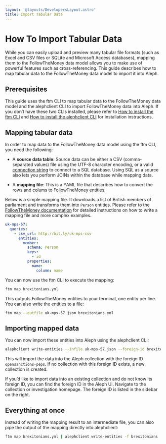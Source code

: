 ```yaml
---
layout: '@layouts/DevelopersLayout.astro'
title: Import Tabular Data
---
```


# How To Import Tabular Data

<p class="lead">While you can easily upload and preview many tabular file formats (such as Excel and CSV files or SQLite and Microsoft Access databases), mapping them to the FollowTheMoney data model allows you to make use of powerful features such as cross-referencing. This guide describes how to map tabular data to the FollowTheMoney data model to import it into Aleph.</p>

## Prerequisites

This guide uses the ftm CLI to map tabular data to the FollowTheMoney data model and the alephclient CLI to import FollowTheMoney data into Aleph. If you don’t have these two CLIs installed, please refer to [How to install the ftm CLI](/developers/how-to/data/install-ftm) and [How to install the alephclient CLI](/developers/how-to/data/install-alephclient) for installation instructions.

## Mapping tabular data

In order to map data to the FollowTheMoney data model using the ftm CLI, you need the following:

* A **source data table**: Source data can be either a CSV (comma-separated values) file using the UTF-8 character encoding, or a valid [connection string](https://docs.sqlalchemy.org/en/20/core/engines.html#database-urls) to connect to a SQL database. Using SQL as a source also lets you perform JOINs within the database while mapping data.

* A **mapping file**: This is a YAML file that describes how to convert the rows and colums to FollowTheMoney entities.

Below is a simple mapping file. It downloads a list of British members of parliament and transforms them into `Person` entities. Please refer to the [FollowTheMoney documentation](https://followthemoney.tech/docs/mappings/) for detailed instructions on how to write a mapping file and more complex examples.

```yaml title="brexitonians.yml"
uk-mps-57:
  queries:
    - csv_url: http://bit.ly/uk-mps-csv
      entities:
        member:
          schema: Person
          keys:
            - id
          properties:
            name:
              column: name
```

You can now use the ftm CLI to execute the mapping:

```bash
ftm map brexitonians.yml
```

This outputs FollowTheMoney entities to your terminal, one entity per line. You can also write the entities to a file:

```bash
ftm map --outfile uk-mps-57.json brexitonians.yml
```

## Importing mapped data

You can now import these entities into Aleph using the alephclient CLI:

```bash
alephclient write-entities --infile uk-mps-57.json --foreign-id brexitonians
```

This will import the data into the Aleph collection with the foreign ID `opensanctions-peps`. If no collection with this foreign ID exists, a new collection is created.

If you’d like to import data into an existing collection and do not know its foreign ID, you can find the foreign ID in the Aleph UI. Navigate to the collection or investigation homepage. The foreign ID is listed in the sidebar on the right.

## Everything at once

Instead of writing the mapping result to an intermediate file, you can also pipe the output of the mapping directly into alephclient:

```bash
ftm map brexitonians.yml | alephclient write-entities -f brexitonians
```
